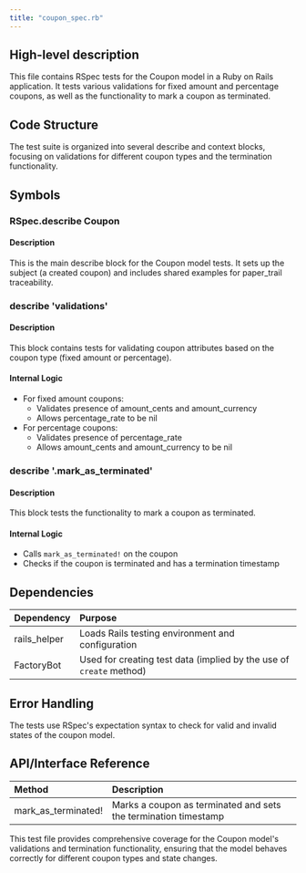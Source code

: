 ```yaml
---
title: "coupon_spec.rb"
---
```


## High-level description
This file contains RSpec tests for the Coupon model in a Ruby on Rails application. It tests various validations for fixed amount and percentage coupons, as well as the functionality to mark a coupon as terminated.

## Code Structure
The test suite is organized into several describe and context blocks, focusing on validations for different coupon types and the termination functionality.

## Symbols

### RSpec.describe Coupon
#### Description
This is the main describe block for the Coupon model tests. It sets up the subject (a created coupon) and includes shared examples for paper_trail traceability.

### describe 'validations'
#### Description
This block contains tests for validating coupon attributes based on the coupon type (fixed amount or percentage).

#### Internal Logic
- For fixed amount coupons:
  - Validates presence of amount_cents and amount_currency
  - Allows percentage_rate to be nil
- For percentage coupons:
  - Validates presence of percentage_rate
  - Allows amount_cents and amount_currency to be nil

### describe '.mark_as_terminated'
#### Description
This block tests the functionality to mark a coupon as terminated.

#### Internal Logic
- Calls `mark_as_terminated!` on the coupon
- Checks if the coupon is terminated and has a termination timestamp

## Dependencies
| Dependency | Purpose |
|:-----------|:--------|
| rails_helper | Loads Rails testing environment and configuration |
| FactoryBot | Used for creating test data (implied by the use of `create` method) |

## Error Handling
The tests use RSpec's expectation syntax to check for valid and invalid states of the coupon model.

## API/Interface Reference
| Method | Description |
|:-------|:------------|
| mark_as_terminated! | Marks a coupon as terminated and sets the termination timestamp |

This test file provides comprehensive coverage for the Coupon model's validations and termination functionality, ensuring that the model behaves correctly for different coupon types and state changes.